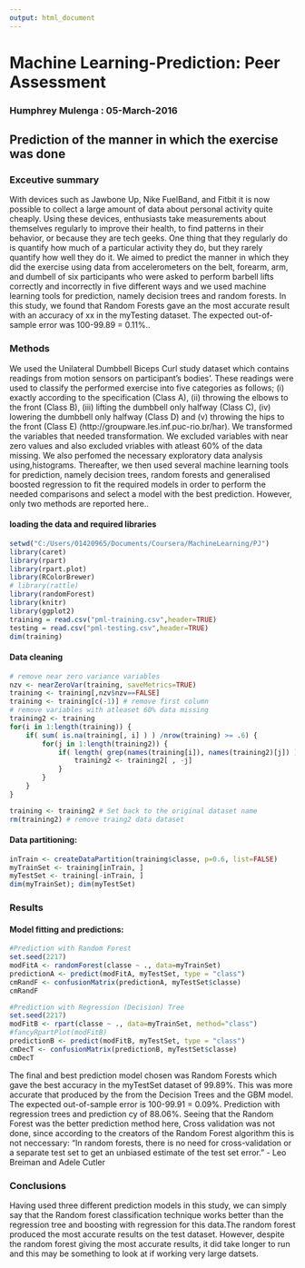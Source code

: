 ```yaml
---
output: html_document
---
```

# Machine Learning-Prediction: Peer Assessment

### Humphrey Mulenga : 05-March-2016
## Prediction of the manner in which the exercise was done

### Exceutive summary
With devices such as Jawbone Up, Nike FuelBand, and Fitbit it is now possible to collect a large amount of data about personal activity quite 
cheaply. Using these devices, enthusiasts take measurements about themselves regularly to improve their health, to find patterns in their behavior,
or because they are tech geeks. One thing that they regularly do is quantify how much of a particular activity they do, but they rarely 
quantify how well they do it. 
We aimed to predict the manner in which they did the exercise using data from accelerometers on the belt, forearm, arm, and dumbell of six 
participants who were asked to perform barbell lifts correctly and incorrectly in five different ways and we used machine learning tools for 
prediction, namely decision trees and random forests.
In this study, we found that Random Forests gave an the most accurate result with an accuracy of xx in the myTesting dataset. The expected 
out-of-sample error was 100-99.89 = 0.11%..

### Methods
We used the Unilateral Dumbbell Biceps Curl study dataset which contains readings from motion sensors on participant's bodies'. These readings 
were used to classify the performed exercise into five categories as follows; (i) exactly according to the specification (Class A), (ii) throwing
the elbows to the front (Class B), (iii) lifting the dumbbell only halfway (Class C), (iv) lowering the dumbbell only halfway (Class D) and (v) 
throwing the hips to the front (Class E) (http://groupware.les.inf.puc-rio.br/har).
We transformed the variables that needed transformation. We excluded variables with near zero values and also excluded vriables with atleast 60% 
of the data missing. We also perfomed the necessary exploratory data analysis using,histograms. Thereafter, we then used several  machine learning
tools for prediction, namely decision trees, random forests and generalised boosted regression to fit the required models in order to perform 
the needed comparisons and select a model with the best prediction. However, only two methods are reported here..


#### loading the data and required libraries
```r

setwd("C:/Users/01420965/Documents/Coursera/MachineLearning/PJ")
library(caret)
library(rpart)
library(rpart.plot)
library(RColorBrewer)
# library(rattle)
library(randomForest)
library(knitr)
library(ggplot2)
training = read.csv("pml-training.csv",header=TRUE)
testing = read.csv("pml-testing.csv",header=TRUE)
dim(training)
```


#### Data cleaning
```r
# remove near zero variance variables 
nzv <- nearZeroVar(training, saveMetrics=TRUE)
training <- training[,nzv$nzv==FALSE]
training <- training[c(-1)] # remove first column
# remove variables with atleaset 60% data missing
training2 <- training
for(i in 1:length(training)) {
    if( sum( is.na(training[, i] ) ) /nrow(training) >= .6) {
        for(j in 1:length(training2)) {
            if( length( grep(names(training[i]), names(training2)[j]) ) == 1)  {
                training2 <- training2[ , -j]
            }   
        } 
    }
}

training <- training2 # Set back to the original dataset name 
rm(training2) # remove traing2 data dataset
```


#### Data partitioning: 
```r
inTrain <- createDataPartition(training$classe, p=0.6, list=FALSE)
myTrainSet <- training[inTrain, ]
myTestSet <- training[-inTrain, ]
dim(myTrainSet); dim(myTestSet)
```

### Results

#### Model fitting and predictions: 
```r
#Prediction with Random Forest
set.seed(2217)
modFitA <- randomForest(classe ~ ., data=myTrainSet)
predictionA <- predict(modFitA, myTestSet, type = "class")
cmRandF <- confusionMatrix(predictionA, myTestSet$classe)
cmRandF

#Prediction with Regression (Decision) Tree
set.seed(2217)
modFitB <- rpart(classe ~ ., data=myTrainSet, method="class")
#fancyRpartPlot(modFitB)
predictionB <- predict(modFitB, myTestSet, type = "class")
cmDecT <- confusionMatrix(predictionB, myTestSet$classe)
cmDecT
```

The final and best prediction model chosen was Random Forests which gave the best accuracy in the myTestSet dataset of 99.89%. This was 
more accurate that produced by the from the Decision Trees and the GBM model. The expected out-of-sample error is 100-99.91 = 0.09%. 
Prediction with regression trees and prediction cy of 88.06%. Seeing that the Random Forest was the better prediction method here, Cross
validation was not done, since according to the creators of the Random Forest algorithm this is not neccessary: "In random forests, 
there is no need for cross-validation or a separate test set to get an unbiased estimate of the test set error." - Leo Breiman and Adele Cutler


### Conclusions

Having used three different prediction models in this study, we can simply say that the Random forest classification technique works better 
than the regression tree and boosting with regression for this data.The random forest produced the most accurate results on the test dataset.
However, despite the random forest giving the most accurate results, it did take longer to run and this may be something to   look at if 
working very large datsets.
 









